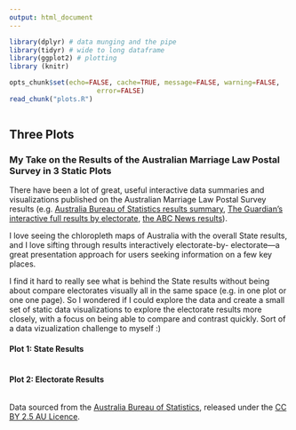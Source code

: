 ```yaml
---
output: html_document
---
```


```r

library(dplyr) # data munging and the pipe
library(tidyr) # wide to long dataframe
library(ggplot2) # plotting
library (knitr)

opts_chunk$set(echo=FALSE, cache=TRUE, message=FALSE, warning=FALSE, 
                      error=FALSE)
read_chunk("plots.R")

```

```r
```

## Three Plots

### My Take on the Results of the Australian Marriage Law Postal Survey in 3 Static Plots

There have been a lot of great, useful interactive data summaries and visualizations published on the Australian Marriage Law Postal Survey results (e.g. [Australia Bureau of Statistics results summary](https://marriagesurvey.abs.gov.au/results/), [The Guardian's interactive full results by electorate](https://www.theguardian.com/australia-news/datablog/ng-interactive/2017/nov/15/same-sex-marriage-survey-how-australia-voted-electorate-by-electorate), [the ABC News results](http://www.abc.net.au/news/2017-11-15/same-sex-marriage-results-ssm/9145636)).

I love seeing the chloropleth maps of Australia with the overall State results, and I love sifting through results interactively electorate-by- electorate---a great presentation approach for users seeking information on a few key places. 

I find it hard to really see what is behind the State results without being about compare electorates visually all in the same space (e.g. in one plot or one one page). So I wondered if I could explore the data and create a small set of static data visualizations to explore the electorate results more closely, with a focus on being able to compare and contrast quickly. Sort of a data vizualization challenge to myself :)


#### Plot 1: State Results
```r
```


#### Plot 2: Electorate Results
```r
```

Data sourced from the [Australia Bureau of Statistics](https://marriagesurvey.abs.gov.au/results/downloads.html), released under the [CC BY 2.5 AU Licence](https://creativecommons.org/licenses/by/2.5/au/).
